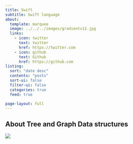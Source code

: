 ```yaml
---
title: Swift
subtitle: Swift language
about:
  template: marquee
  image: ../../../images/gradientv12.jpg 
  links:
    - icon: twitter
      text: twitter
      href: https://twitter.com
    - icon: github
      text: Github
      href: https://github.com
listing:
  sort: "date desc"
  contents: "posts"
  sort-ui: false
  filter-ui: false
  categories: true
  feed: true

page-layout: full
---
```


## About Tree and Graph Data structures
![](../../../images/code3.png)
